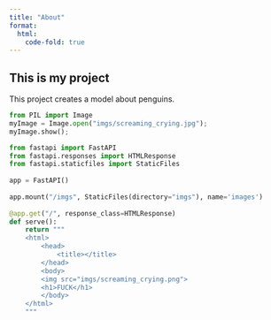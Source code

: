 ```yaml
---
title: "About"
format:
  html:
    code-fold: true
---
```


## This is my project
This project creates a model about penguins. 
```python
from PIL import Image
myImage = Image.open("imgs/screaming_crying.jpg");
myImage.show();
```

```python
from fastapi import FastAPI
from fastapi.responses import HTMLResponse
from fastapi.staticfiles import StaticFiles
 
app = FastAPI()
 
app.mount("/imgs", StaticFiles(directory="imgs"), name='images')
 
@app.get("/", response_class=HTMLResponse)
def serve():
    return """
    <html>
        <head>
            <title></title>
        </head>
        <body>
        <img src="imgs/screaming_crying.png">
        <h1>FUCK</h1>
        </body>
    </html>
    """
```